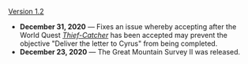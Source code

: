 {{Change History/Header}}
[[Version 1.2]]
* '''December 31, 2020''' &mdash; Fixes an issue whereby accepting after the World Quest ''[[Thief-Catcher]]'' has been accepted may prevent the objective "Deliver the letter to Cyrus" from being completed.
* '''December 23, 2020''' &mdash; The Great Mountain Survey II was released.